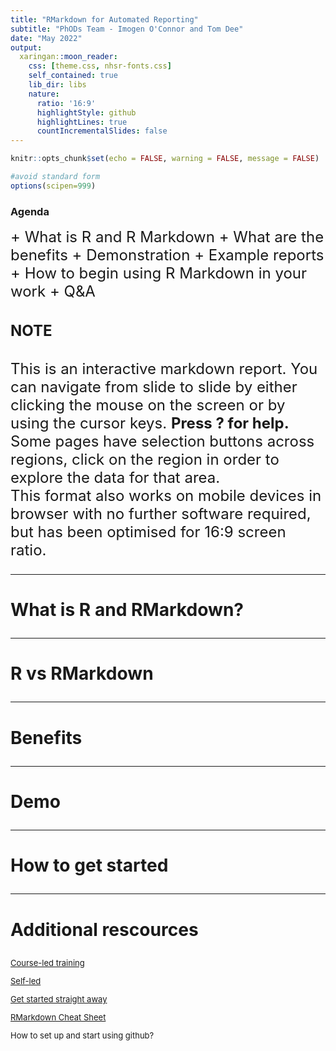 ```yaml
---
title: "RMarkdown for Automated Reporting"
subtitle: "PhODs Team - Imogen O'Connor and Tom Dee"
date: "May 2022"
output:
  xaringan::moon_reader:
    css: [theme.css, nhsr-fonts.css]
    self_contained: true
    lib_dir: libs
    nature:
      ratio: '16:9'
      highlightStyle: github
      highlightLines: true
      countIncrementalSlides: false
---
```



```r

knitr::opts_chunk$set(echo = FALSE, warning = FALSE, message = FALSE)

#avoid standard form
options(scipen=999)

```



### Agenda  

 <font size="5">
 + What is R and R Markdown
 + What are the benefits 
 + Demonstration
 + Example reports
 + How to begin using R Markdown in your work
 + Q&A


#### NOTE 
This is an interactive markdown report.  You can navigate from slide to slide by either clicking the mouse on the screen or by using the cursor keys.  **Press ? for help.** 
Some pages have selection buttons across regions, click on the region in order to explore the data for that area.  
This format also works on mobile devices in browser with no further software required, but has been optimised for 16:9 screen ratio.

---

### What is R and RMarkdown?

---

### R vs RMarkdown

---

### Benefits

---

### Demo

---

### How to get started

---

### Additional rescources

 <font size="2">

[Course-led training](https://nhsengland.sharepoint.com/teams/AnalyticalLearningandDevelopment/SitePages/Upcoming-Events.aspx)

[Self-led](https://future.nhs.uk/system/login?nextURL=%2Fconnect%2Eti%2FDataAnalytics%2Fview%3FobjectId%3D22827888#22827888)

[Get started straight away](https://philosopher-analyst.netlify.app/rmd-workshop/)

[RMarkdown Cheat Sheet](https://www.rstudio.com/wp-content/uploads/2015/02/rmarkdown-cheatsheet.pdf)

How to set up and start using github?

